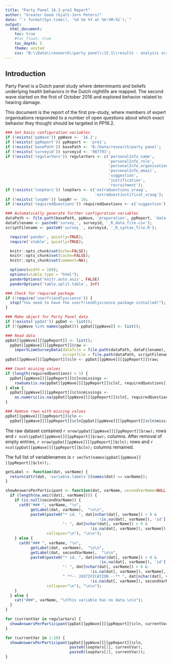 ```yaml
---
title: "Party Panel 16.2-pre2 Report"
author: "Greater Good (Gjalt-Jorn Peters)"
date: "`r format(Sys.time(), '%d %b %Y at %H:%M:%S');`"
output:
  html_document:
    toc: true
    #toc_float: true
    toc_depth: 5
    theme: united
    css: "B:\\Data\\research\\party panel\\15.1\\results - analysis scripts\\party panel reports.css"
---
```


Introduction
------------

Party Panel is a Dutch panel study where determinants and beliefs underlying health behaviors in the Dutch nightlife are mapped. The second wave started on the first of October 2016 and explored behavior related to hearing damage.

This document is the report of the first pre-study, where members of expert organisations responded to a number of open questions about which exact behavior they thought should be targeted in PP16.2.

```r

### Set basic configuration variables
if (!exists('ppWave')) ppWave <- '16.2';
if (!exists('ppReport')) ppReport <- 'pre1';
if (!exists('basePath')) basePath <- 'B:/Data/research/party panel';
if (!exists('surveyid')) surveyid <- '987793';
if (!exists('regularVars')) regularVars <- c('personalInfo_name',
                                             'personalInfo_role',
                                             'personalInfo_organisation',
                                             'personalInfo_email',
                                             'suggestion',
                                             'justification',
                                             'recruitment');
if (!exists('loopVars')) loopVars <- c('extraQuestions_vraag',
                                       'extraQuestJustificat_vraag');
if (!exists('loopNr')) loopNr <- 10;
if (!exists('requiredQuestions')) requiredQuestions <- c('suggestion');

### Automatically generate further configuration variables
dataPath <- file.path(basePath, ppWave, 'preparation', ppReport, 'data');
dataFilename <- paste0('survey_', surveyid, '_R_data_file.csv');
scriptFilename <- paste0('survey_', surveyid, '_R_syntax_file.R');

  require('pander', quietly=TRUE);
  require('xtable', quietly=TRUE);

  knitr::opts_chunk$set(echo=FALSE);
  knitr::opts_chunk$set(cache=FALSE);
  knitr::opts_chunk$set(comment=NA);

  options(width = 160);
  options(xtable.type = "html");
  panderOptions('knitr.auto.asis', FALSE)
  panderOptions('table.split.table', Inf)

### Check for required package
if (!require('userfriendlyscience')) {
  stop("You need to have the userfriendlyscience package installed!");
}

### Make object for Party Panel data
if (!exists('ppDat')) ppDat <- list();
if (!(ppWave %in% names(ppDat))) ppDat[[ppWave]] <- list();

### Read data
ppDat[[ppWave]][[ppReport]] <- list();
  ppDat[[ppWave]][[ppReport]]$raw <-
    importLimeSurveyData(datafile = file.path(dataPath, dataFilename),
                         scriptfile = file.path(dataPath, scriptFilename));
ppDat[[ppWave]][[ppReport]]$cln <- ppDat[[ppWave]][[ppReport]]$raw;

### Count missing values
if (length(requiredQuestions) > 1) {
  ppDat[[ppWave]][[ppReport]]$cln$missings <-
    rowSums(is.na(ppDat[[ppWave]][[ppReport]]$cln[, requiredQuestions]), na.rm=TRUE);
} else {
  ppDat[[ppWave]][[ppReport]]$cln$missings <-
    as.numeric(is.na(ppDat[[ppWave]][[ppReport]]$cln[, requiredQuestions]));
}

### Remove rows with missing values
ppDat[[ppWave]][[ppReport]]$cln <-
  ppDat[[ppWave]][[ppReport]]$cln[ppDat[[ppWave]][[ppReport]]$cln$missings == 0, ];

```

The raw dataset contained `r nrow(ppDat[[ppWave]][[ppReport]]$raw);` rows and `r ncol(ppDat[[ppWave]][[ppReport]]$raw);` columns. After removal of empty entries, `r nrow(ppDat[[ppWave]][[ppReport]]$cln);` rows and `r ncol(ppDat[[ppWave]][[ppReport]]$cln);` columns remained.

The full list of variablenames is `r vecTxt(names(ppDat[[ppWave]][[ppReport]]$cln));`.

```r

getLabel <- function(dat, varName) {
  return(attr(dat, 'variable.labels')[names(dat) == varName]);
}

showAnswersPerParticipant <- function(dat, varName, secondVarName=NULL) {
  if (length(na.omit(dat[, varName]))) {
    if (is.null(secondVarName)) {
      cat0("### ", varName, "\n",
           getLabel(dat, varName),  "\n\n",
           paste0(paste0("* id. ", dat[nchar(dat[, varName]) > 0 &
                                         !is.na(dat[, varName]), 'id'],
                         ": ", dat[nchar(dat[, varName]) > 0 &
                                     !is.na(dat[, varName]), varName]),
                  collapse="\n"), "\n\n");
    } else {
      cat0("### ", varName, "\n",
           getLabel(dat, varName),  "\n\n",
           getLabel(dat, secondVarName),  "\n\n",
           paste0(paste0("* id. ", dat[nchar(dat[, varName]) > 0 &
                                         !is.na(dat[, varName]), 'id'],
                         ": ", dat[nchar(dat[, varName]) > 0 &
                                     !is.na(dat[, varName]), varName],
                         " **-- JUSTIFICATION --** ", dat[nchar(dat[, varName]) > 0 &
                                     !is.na(dat[, varName]), secondVarName]),
                  collapse="\n"), "\n\n");
    }
  } else {
    cat("###", varName, "\nThis variable has no data.\n\n");
  }
}

for (currentVar in regularVars) {
  showAnswersPerParticipant(ppDat[[ppWave]][[ppReport]]$cln, currentVar);
}

for (currentVar in 1:10) {
  showAnswersPerParticipant(ppDat[[ppWave]][[ppReport]]$cln,
                            paste0(loopVars[1], currentVar),
                            paste0(loopVars[2], currentVar));
}

```


